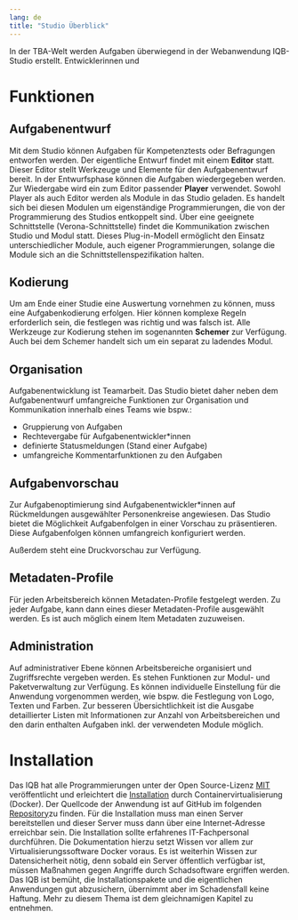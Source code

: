```yaml
---
lang: de
title: "Studio Überblick"
---
```



In der TBA-Welt werden Aufgaben überwiegend in der Webanwendung IQB-Studio erstellt. Entwicklerinnen und 

# Funktionen

## Aufgabenentwurf

Mit dem Studio können Aufgaben für Kompetenztests oder Befragungen entworfen werden. Der eigentliche Entwurf findet mit einem **Editor** statt. Dieser Editor stellt  Werkzeuge und Elemente für den Aufgabenentwurf bereit. In der Entwurfsphase können die Aufgaben wiedergegeben werden. Zur Wiedergabe wird ein zum Editor passender **Player** verwendet. Sowohl Player als auch Editor werden als Module in das Studio geladen. Es handelt sich bei diesen Modulen um eigenständige Programmierungen, die von der Programmierung des Studios entkoppelt sind. Über eine geeignete Schnittstelle (Verona-Schnittstelle) findet die Kommunikation zwischen Studio und Modul statt. Dieses Plug-in-Modell ermöglicht den Einsatz unterschiedlicher Module, auch eigener Programmierungen, solange die Module sich an die Schnittstellenspezifikation halten.

## Kodierung

Um am Ende einer Studie eine Auswertung vornehmen zu können, muss eine Aufgabenkodierung erfolgen. Hier können komplexe Regeln erforderlich sein, die festlegen was richtig und was falsch ist. Alle Werkzeuge zur Kodierung stehen im sogenannten **Schemer** zur Verfügung. Auch bei dem Schemer handelt sich um ein separat zu ladendes Modul.

## Organisation

Aufgabenentwicklung ist Teamarbeit. Das Studio bietet daher neben dem Aufgabenentwurf umfangreiche Funktionen zur Organisation und Kommunikation innerhalb eines Teams wie bspw.:

* Gruppierung von Aufgaben
* Rechtevergabe für Aufgabenentwickler\*innen 
* definierte Statusmeldungen (Stand einer Aufgabe)
* umfangreiche Kommentarfunktionen zu den Aufgaben

## Aufgabenvorschau

Zur Aufgabenoptimierung sind Aufgabenentwickler\*innen auf Rückmeldungen ausgewählter Personenkreise angewiesen. Das Studio bietet die Möglichkeit Aufgabenfolgen in einer Vorschau zu präsentieren. Diese Aufgabenfolgen können umfangreich konfiguriert werden.

Außerdem steht eine Druckvorschau zur Verfügung.

## Metadaten-Profile

Für jeden Arbeitsbereich können Metadaten-Profile festgelegt werden. Zu jeder Aufgabe, kann dann eines dieser Metadaten-Profile ausgewählt werden. Es ist auch möglich einem Item Metadaten zuzuweisen.

## Administration

Auf administrativer Ebene können Arbeitsbereiche organisiert und Zugriffsrechte vergeben werden. Es stehen Funktionen zur Modul- und Paketverwaltung zur Verfügung. Es können individuelle Einstellung für die Anwendung vorgenommen werden, wie bspw. die Festlegung von Logo, Texten und Farben. Zur besseren Übersichtlichkeit ist die Ausgabe detaillierter Listen mit Informationen zur Anzahl von Arbeitsbereichen und den darin enthalten Aufgaben inkl. der verwendeten Module möglich.

# Installation

Das IQB hat alle Programmierungen unter der Open Source-Lizenz [MIT](https://iqb-berlin.github.io/license.html) veröffentlicht und erleichtert die [Installation](Installation/index.qmd) durch Containervirtualisierung (Docker). Der Quellcode der Anwendung ist auf GitHub im folgenden [Repository](https://github.com/iqb-berlin/studio-lite)zu finden. Für die Installation muss man einen Server bereitstellen und dieser Server muss dann über eine Internet-Adresse erreichbar sein. Die Installation sollte erfahrenes IT-Fachpersonal durchführen. Die Dokumentation hierzu setzt Wissen vor allem zur Virtualisierungssoftware Docker voraus. Es ist weiterhin Wissen zur Datensicherheit nötig, denn sobald ein Server öffentlich verfügbar ist, müssen Maßnahmen gegen Angriffe durch Schadsoftware ergriffen werden. Das IQB ist bemüht, die Installationspakete und die eigentlichen Anwendungen gut abzusichern, übernimmt aber im Schadensfall keine Haftung. Mehr zu diesem Thema ist dem gleichnamigen Kapitel zu entnehmen.